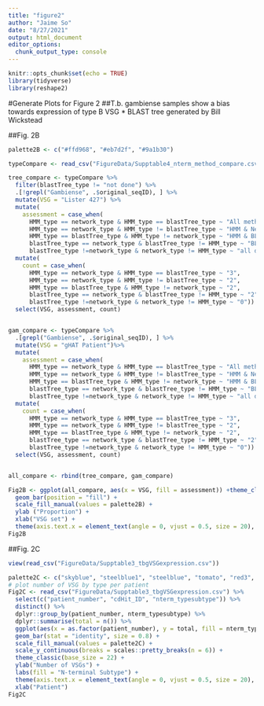 ```yaml
---
title: "figure2"
author: "Jaime So"
date: "8/27/2021"
output: html_document
editor_options: 
  chunk_output_type: console
---
```


```r
knitr::opts_chunk$set(echo = TRUE)
library(tidyverse)
library(reshape2)
```

#Generate Plots for Figure 2
##T.b. gambiense samples show a bias towards expression of type B VSG
* BLAST tree generated by Bill Wickstead

##Fig. 2B
```r

palette2B <- c("#ffd968", "#eb7d2f", "#9a1b30")

typeCompare <- read_csv("FigureData/Supptable4_nterm_method_compare.csv")

tree_compare <- typeCompare %>%
  filter(blastTree_type != "not done") %>%
  .[!grepl("Gambiense", .$original_seqID), ] %>%
  mutate(VSG = "Lister 427") %>%
  mutate( 
    assessment = case_when(
      HMM_type == network_type & HMM_type == blastTree_type ~ "All methods agree",
      HMM_type == network_type & HMM_type != blastTree_type ~ "HMM & Network graph agree",
      HMM_type == blastTree_type & HMM_type != network_type ~ "HMM & BLASTp-tree agree",
      blastTree_type == network_type & blastTree_type != HMM_type ~ "BLASTp-tree & network",
      blastTree_type !=network_type & network_type != HMM_type ~ "all disagree")) %>%
  mutate( 
    count = case_when(
      HMM_type == network_type & HMM_type == blastTree_type ~ "3",
      HMM_type == network_type & HMM_type != blastTree_type ~ "2",
      HMM_type == blastTree_type & HMM_type != network_type ~ "2",
      blastTree_type == network_type & blastTree_type != HMM_type ~ "2",
      blastTree_type !=network_type & network_type != HMM_type ~ "0")) %>%
  select(VSG, assessment, count)


gam_compare <- typeCompare %>%
  .[grepl("Gambiense", .$original_seqID), ] %>%
  mutate(VSG = "gHAT Patient")%>%
  mutate( 
    assessment = case_when(
      HMM_type == network_type & HMM_type == blastTree_type ~ "All methods agree",
      HMM_type == network_type & HMM_type != blastTree_type ~ "HMM & Network graph agree",
      HMM_type == blastTree_type & HMM_type != network_type ~ "HMM & BLASTp-tree agree",
      blastTree_type == network_type & blastTree_type != HMM_type ~ "BLASTp-tree & network",
      blastTree_type !=network_type & network_type != HMM_type ~ "all disagree")) %>%
  mutate( 
    count = case_when(
      HMM_type == network_type & HMM_type == blastTree_type ~ "3",
      HMM_type == network_type & HMM_type != blastTree_type ~ "2",
      HMM_type == blastTree_type & HMM_type != network_type ~ "2",
      blastTree_type == network_type & blastTree_type != HMM_type ~ "2",
      blastTree_type !=network_type & network_type != HMM_type ~ "0")) %>%
  select(VSG, assessment, count)


all_compare <- rbind(tree_compare, gam_compare)

Fig2B <- ggplot(all_compare, aes(x = VSG, fill = assessment)) +theme_classic(base_size = 22) +
  geom_bar(position = "fill") +
  scale_fill_manual(values = palette2B) +
  ylab ("Proportion") +
  xlab("VSG set") +
  theme(axis.text.x = element_text(angle = 0, vjust = 0.5, size = 20), axis.text.y = element_text(size = 20), axis.title = element_text(size = 20),legend.title = element_text(size = 16), legend.text = element_text(size = 14))
Fig2B

```

##Fig. 2C
```r
view(read_csv("FigureData/Supptable3_tbgVSGexpression.csv"))

palette2C <- c("skyblue", "steelblue1", "steelblue", "tomato", "red3", "lightgrey")
# plot number of VSG by type per patient
Fig2C <- read_csv("FigureData/Supptable3_tbgVSGexpression.csv") %>% 
  select(c("patient_number", "cdHit_ID", "nterm_typesubtype")) %>% 
  distinct() %>% 
  dplyr::group_by(patient_number, nterm_typesubtype) %>% 
  dplyr::summarise(total = n()) %>%
  ggplot(aes(x = as.factor(patient_number), y = total, fill = nterm_typesubtype)) +
  geom_bar(stat = "identity", size = 0.8) + 
  scale_fill_manual(values = palette2C) + 
  scale_y_continuous(breaks = scales::pretty_breaks(n = 6)) +
  theme_classic(base_size = 22) + 
  ylab("Number of VSGs") + 
  labs(fill = "N-terminal Subtype") +
  theme(axis.text.x = element_text(angle = 0, vjust = 0.5, size = 20), axis.text.y = element_text(size = 20), axis.title = element_text(size = 20),legend.title = element_text(size = 16), legend.text = element_text(size = 14))+
  xlab("Patient")
Fig2C

```
